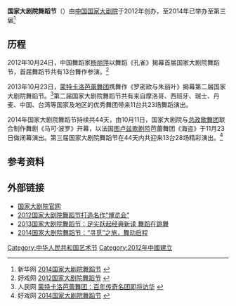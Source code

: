 '''国家大剧院舞蹈节'''（{{lang-en|'''NCPA Dance Festival'''}}）由[[中国|中国]][[国家大剧院|国家大剧院]]于2012年创办，至2014年已举办至第三届<ref>新华网 [http://www.xinhuanet.com/ent/2014gjdjywdj/index.htm 2014国家大剧院舞蹈节] {{Wayback|url=http://www.xinhuanet.com/ent/2014gjdjywdj/index.htm |date=20141204233709 }}</ref>

==历程==
2012年10月24日，中国舞蹈家[[杨丽萍|杨丽萍]]以舞蹈《孔雀》揭幕首届国家大剧院舞蹈节，首届舞蹈节共有13台舞作参演。<ref>好戏网 [http://www.mask9.com/node/66644 2012国家大剧院舞蹈节] {{Wayback|url=http://www.mask9.com/node/66644 |date=20150117213118 }}</ref>

2013年10月23日，[[蒙特卡洛芭蕾舞团|蒙特卡洛芭蕾舞团]]携舞作《罗密欧与朱丽叶》揭幕第二届国家大剧院舞蹈节。<ref>人民网 [http://culture.people.com.cn/GB/87423/12430147.html 蒙特卡洛芭蕾舞团：百年传奇名团即将访华] {{Wayback|url=http://culture.people.com.cn/GB/87423/12430147.html |date=20160304083052 }}</ref>第二届国家大剧院舞蹈节共有来自摩洛哥、西班牙、瑞士、丹麦、中国、台湾等国家及地区的优秀舞团带来11台共23场舞蹈演出。

2014年国家大剧院舞蹈节持续共44天，由10月11日，国家大剧院与[[总政歌舞团|总政歌舞团]]联合制作舞剧《马可·波罗》开幕，以法国[[图卢兹歌剧院|图卢兹歌剧院]]芭蕾舞团《海盗》于11月23日做闭幕演出。第三届国家大剧院舞蹈节在44天内共迎来13台28场精彩演出。<ref>好戏网 [http://www.mask9.com/node/178296 2014国家大剧院舞蹈节] {{Wayback|url=http://www.mask9.com/node/178296 |date=20150117210024 }}</ref>

==参考资料==
{{reflist|2}}

==外部链接==
*[http://www.chncpa.org/ 国家大剧院官网]{{Wayback|url=http://www.chncpa.org/ |date=20131005185148 }}
*[http://www.mask9.com/node/69750 2012国家大剧院舞蹈节打造名作“博览会”]{{Wayback|url=http://www.mask9.com/node/69750 |date=20150117204509 }}
*[http://www.mask9.com/node/130021 2013国家大剧院舞蹈节：足尖跃起经典新读 舞蹈在跳舞]{{Wayback|url=http://www.mask9.com/node/130021 |date=20150117213112 }}
*[http://www.mask9.com/node/177408 2014国家大剧院舞蹈节：“寻觅”之旅，舞动启程]{{Wayback|url=http://www.mask9.com/node/177408 |date=20150117213302 }}

[[Category:中华人民共和国艺术节|Category:中华人民共和国艺术节]]
[[Category:2012年中國建立|Category:2012年中國建立]]